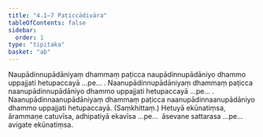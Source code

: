 ```yaml
---
title: "4.1–7 Paṭiccādivāra"
tableOfContents: false
sidebar:
  order: 1
type: "tipitaka"
basket: "ab"
---
```



<DynamicBreadcrumb />

<Division number="14">

<Paragraph number="30">
Naupādinnupādāniyaṃ dhammaṃ paṭicca naupādinnupādāniyo dhammo uppajjati hetupaccayā …pe… .
</Paragraph>

<Paragraph number="31">
Naanupādinnupādāniyaṃ dhammaṃ paṭicca naanupādinnupādāniyo dhammo uppajjati hetupaccayā …pe… .
</Paragraph>

<Paragraph number="32">
Naanupādinnaanupādāniyaṃ dhammaṃ paṭicca naanupādinnaanupādāniyo dhammo uppajjati hetupaccayā. (Saṃkhittaṃ.)
</Paragraph>

</Division>
<Division number="15">

<Paragraph number="33">
Hetuyā ekūnatiṃsa, ārammaṇe catuvīsa, adhipatiyā ekavīsa …pe…  āsevane sattarasa …pe…  avigate ekūnatiṃsa.
</Paragraph>
</Division>